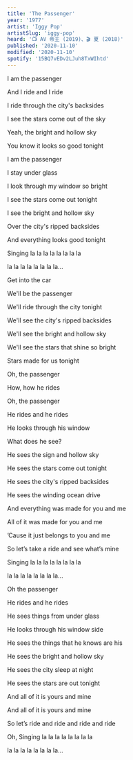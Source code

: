```yaml
---
title: 'The Passenger'
year: '1977'
artist: 'Iggy Pop'
artistSlug: 'iggy-pop'
heard: '📺 AV 帝王 (2019)、🎬 夏 (2018)'
published: '2020-11-10'
modified: '2020-11-10'
spotify: '15BQ7vEDv2LJuh8TxWIhtd'
---
```


<LyricSection>

I am the passenger 

And I ride and I ride

I ride through the city's backsides

I see the stars come out of the sky

Yeah, the bright and hollow sky

You know it looks so good tonight

</LyricSection>

<LyricSection>

I am the passenger

I stay under glass

I look through my window so bright

I see the stars come out tonight

I see the bright and hollow sky

Over the city's ripped backsides

And everything looks good tonight

</LyricSection>

<LyricSection>

Singing la la la la la la la la

la la la la la la la la...

</LyricSection>

<LyricSection>

Get into the car

We'll be the passenger

We'll ride through the city tonight

We'll see the city's ripped backsides

We'll see the bright and hollow sky

We'll see the stars that shine so bright

Stars made for us tonight

</LyricSection>

<LyricSection>


Oh, the passenger

How, how he rides

Oh, the passenger

He rides and he rides

He looks through his window

What does he see?

He sees the sign and hollow sky

He sees the stars come out tonight

He sees the city's ripped backsides

He sees the winding ocean drive

And everything was made for you and me

All of it was made for you and me

&rsquo;Cause it just belongs to you and me

So let&rsquo;s take a ride and see what&rsquo;s mine

</LyricSection>

<LyricSection>

Singing la la la la la la la la

la la la la la la la la...

</LyricSection>

<LyricSection>

Oh the passenger

He rides and he rides

He sees things from under glass

He looks through his window side

He sees the things that he knows are his

He sees the bright and hollow sky

He sees the city sleep at night

He sees the stars are out tonight

And all of it is yours and mine

And all of it is yours and mine

So let&rsquo;s ride and ride and ride and ride

Oh, Singing la la la la la la la la

la la la la la la la la...

</LyricSection>
